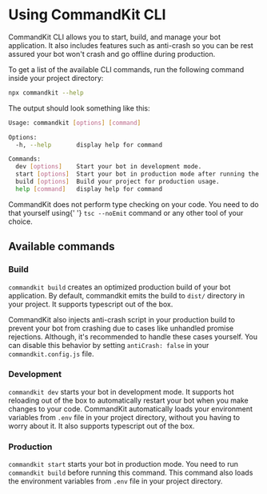 
# Using CommandKit CLI

CommandKit CLI allows you to start, build, and manage your bot application. It also includes features such as anti-crash so you can be rest assured your bot won't crash and go offline during production.

To get a list of the available CLI commands, run the following command inside your project directory:

```sh
npx commandkit --help
```

The output should look something like this:

```sh
Usage: commandkit [options] [command]

Options:
  -h, --help       display help for command

Commands:
  dev [options]    Start your bot in development mode.
  start [options]  Start your bot in production mode after running the build command.
  build [options]  Build your project for production usage.
  help [command]   display help for command
```

<Callout type="info">
    CommandKit does not perform type checking on your code. You need to do that yourself using{' '}
    <code>tsc --noEmit</code> command or any other tool of your choice.
</Callout>

## Available commands

### Build

`commandkit build` creates an optimized production build of your bot application. By default, commandkit emits the build to `dist/` directory in your project. It supports typescript out of the box.

CommandKit also injects anti-crash script in your production build to prevent your bot from crashing due to cases like unhandled promise rejections. Although, it's recommended to handle these cases yourself. You can disable this behavior by setting `antiCrash: false` in your `commandkit.config.js` file.

### Development

`commandkit dev` starts your bot in development mode. It supports hot reloading out of the box to automatically restart your bot when you make changes to your code. CommandKit automatically loads your environment variables from `.env` file in your project directory, without you having to worry about it. It also supports typescript out of the box.

### Production

`commandkit start` starts your bot in production mode. You need to run `commandkit build` before running this command. This command also loads the environment variables from `.env` file in your project directory.
